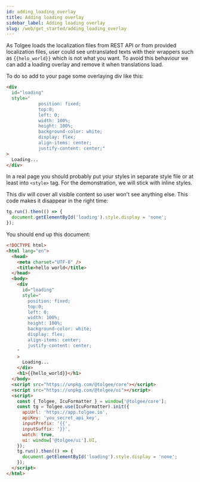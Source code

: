 ```yaml
---
id: adding_loading_overlay
title: Adding loading overlay
sidebar_label: Adding loading overlay
slug: /web/get_started/adding_loading_overlay
---
```


As Tolgee loads the localization files from REST API or from provided localization files, user could
see untranslated texts with their wrappers such as `{{helo_world}}` which is not what you want. To avoid this behaviour we can
add a loading overlay and remove it when translations load.

To do so add to your page some overlaying div like this:

```html
<div
  id="loading"
  style="
            position: fixed;
            top:0;
            left: 0;
            width: 100%;
            height: 100%;
            background-color: white;
            display: flex;
            align-items: center;
            justify-content: center;"
>
  Loading...
</div>
```

In a real page you should probably put your styles in separate style file or at least into `<style>` tag.
For the demonstration, we will stick with inline styles.

This div will cover all visible content so user won't see anything else. This code makes it disappear in the right time:

```javascript
tg.run().then(() => {
  document.getElementById('loading').style.display = 'none';
});
```

You should end up this document:

```html
<!DOCTYPE html>
<html lang="en">
  <head>
    <meta charset="UTF-8" />
    <title>hello world</title>
  </head>
  <body>
    <div
      id="loading"
      style="
        position: fixed;
        top:0;
        left: 0;
        width: 100%;
        height: 100%;
        background-color: white;
        display: flex;
        align-items: center;
        justify-content: center;
    "
    >
      Loading...
    </div>
    <h1>{{hello_world}}</h1>
  </body>
  <script src="https://unpkg.com/@tolgee/core"></script>
  <script src="https://unpkg.com/@tolgee/ui"></script>
  <script>
    const { Tolgee, IcuFormatter } = window['@tolgee/core'];
    const tg = Tolgee.use(IcuFormatter).init({
      apiUrl: 'https://app.tolgee.io',
      apiKey: 'you_secret_api_key',
      inputPrefix: '{{',
      inputSuffix: '}}',
      watch: true,
      ui: window['@tolgee/ui'].UI,
    });
    tg.run().then(() => {
      document.getElementById('loading').style.display = 'none';
    });
  </script>
</html>
```

